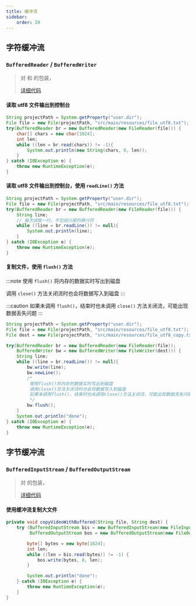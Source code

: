 ```yaml
---
title: 缓冲流
sidebar:
    order: 20
---
```



## 字符缓冲流

### `BufferedReader` / `BufferedWriter`

> 对 <InternalLink code text="FileReader" href="java/language/io/char-stream/#filereader" /> 和 <InternalLink code text="FileWriter" href="java/language/io/char-stream/#filewriter" /> 的包装，
>
> [详细代码](https://github.com/follow1123/java-basics/blob/main/src/main/java/cn/y/java/io/buffered/BufferedReaderWriterTest.java)

#### 读取 utf8 文件输出到控制台

```java
String projectPath = System.getProperty("user.dir");
File file = new File(projectPath, "src/main/resources/file_utf8.txt");
try(BufferedReader br = new BufferedReader(new FileReader(file))) {
    char[] chars = new char[1024];
    int len;
    while ((len = br.read(chars)) != -1){
        System.out.println(new String(chars, 0, len));
    }
} catch (IOException e) {
    throw new RuntimeException(e);
}
```

#### 读取 utf8 文件输出到控制台，使用 `readLine()` 方法

```java
String projectPath = System.getProperty("user.dir");
File file = new File(projectPath, "src/main/resources/file_utf8.txt");
try(BufferedReader br = new BufferedReader(new FileReader(file))) {
    String line;
    // 每次读取一行，不包括行尾的换行符
    while ((line = br.readLine()) != null){
        System.out.println(line);
    }
} catch (IOException e) {
    throw new RuntimeException(e);
}
```

#### 复制文件，使用 `flush()` 方法

:::note
使用 `flush()` 将内存的数据实时写出到磁盘

调用 `close()` 方法关闭流时也会将数据写入到磁盘
:::

:::caution
如果未调用 `flush()`，结束时也未调用 `close()` 方法关闭流，可能出现数据丢失问题
:::

```java
String projectPath = System.getProperty("user.dir");
File file = new File(projectPath, "src/main/resources/file_utf8.txt");
File dest = new File(projectPath, "src/main/resources/file_utf8_copy.txt");

try(BufferedReader br = new BufferedReader(new FileReader(file));
    BufferedWriter bw = new BufferedWriter(new FileWriter(dest))) {
    String line;
    while ((line = br.readLine()) != null){
        bw.write(line);
        bw.newLine();
        /*
         使用flush()将内存的数据实时写出到磁盘
         调用close()方法关闭流时也会将数据写入到磁盘
         如果未调用flush()，结束时也未调用close()方法关闭流，可能出现数据丢失问题
         */
        bw.flush();
    }
    System.out.println("done");
} catch (IOException e) {
    throw new RuntimeException(e);
}
```

## 字节缓冲流

### `BufferedInputStream` / `BufferedOutputStream`

> 对 <InternalLink code text="FileInputStream / FileOutputStream" href="java/language/io/byte-stream/#fileinputstream--fileoutputstream" /> 的包装，
>
> [详细代码](https://github.com/follow1123/java-basics/blob/main/src/main/java/cn/y/java/io/buffered/BufferedInputOutputStreamTest.java)

#### 使用缓冲流复制大文件

```java
private void copyVideoWithBuffered(String file, String dest) {
    try (BufferedInputStream bis = new BufferedInputStream(new FileInputStream(file));
         BufferedOutputStream bos = new BufferedOutputStream(new FileOutputStream(dest))) {

        byte[] bytes = new byte[1024];
        int len;
        while ((len = bis.read(bytes)) != -1) {
            bos.write(bytes, 0, len);
        }

        System.out.println("done");
    } catch (IOException e) {
        throw new RuntimeException(e);
    }
}
```
